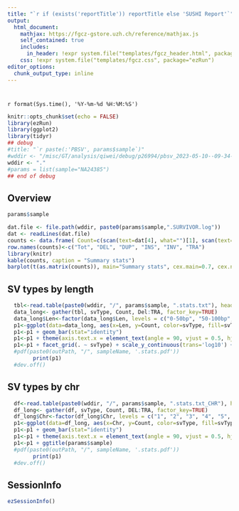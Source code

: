 ```yaml
---
title: "`r if (exists('reportTitle')) reportTitle else 'SUSHI Report'`"
output: 
  html_document:
    mathjax: https://fgcz-gstore.uzh.ch/reference/mathjax.js
    self_contained: true
    includes:
      in_header: !expr system.file("templates/fgcz_header.html", package="ezRun")
    css: !expr system.file("templates/fgcz.css", package="ezRun")
editor_options: 
  chunk_output_type: inline
---
```


# {.tabset}

`r format(Sys.time(), '%Y-%m-%d %H:%M:%S')`

```r
knitr::opts_chunk$set(echo = FALSE)
library(ezRun)
library(ggplot2)
library(tidyr)
## debug
#title: "`r paste(:'PBSV', params$sample`)"
#wddir <- "/misc/GT/analysis/qiwei/debug/p26994/pbsv_2023-05-10--09-34-19"
wddir <- "."
#params = list(sample="NA24385")
## end of debug
```


## Overview

```r
params$sample
```


```r
dat.file <- file.path(wddir, paste0(params$sample,".SURVIVOR.log"))
dat <- readLines(dat.file)
counts <- data.frame( Count=c(scan(text=dat[4], what="")[1], scan(text=dat[4], what="")[2], scan(text=dat[4], what="")[3], scan(text=dat[4], what="")[4], scan(text=dat[4], what="")[5], scan(text=dat[4], what="")[6]))
row.names(counts)<-c("Tot", "DEL", "DUP", "INS", "INV",	"TRA")
library(knitr)
kable(counts, caption = "Summary stats")
barplot(t(as.matrix(counts)), main="Summary stats", cex.main=0.7, cex.names=0.7, las=2)
```

## SV types by length 

```r
  tbl<-read.table(paste0(wddir, "/", params$sample, ".stats.txt"), header=TRUE)
  data_long<- gather(tbl, svType, Count, Del:TRA, factor_key=TRUE)
  data_long$Len<-factor(data_long$Len, levels = c("0-50bp", "50-100bp", "100-1000bp", "1000-10000bp", "10000+bp"))
  p1<-ggplot(data=data_long, aes(x=Len, y=Count, color=svType, fill=svType))
  p1<-p1 + geom_bar(stat="identity")
  p1<-p1 + theme(axis.text.x = element_text(angle = 90, vjust = 0.5, hjust=1))
  p1<-p1 + facet_grid(. ~ svType) + scale_y_continuous(trans='log10') + ggtitle(params$sample)
  #pdf(paste0(outPath, "/", sampleName, '.stats.pdf'))
    	print(p1)
  #dev.off()
```

## SV types by chr 

```r
  df<-read.table(paste0(wddir, "/", params$sample, ".stats.txt_CHR"), header=TRUE)
  df_long<- gather(df, svType, Count, DEL:TRA, factor_key=TRUE)
  df_long$Chr<-factor(df_long$Chr, levels = c("1", "2", "3", "4", "5", "6", "7", "8", "9", "10", "11", "12", "13", "14", "15", "16", "17", "18", "19", "20", "21", "22", "Y", "MT", "GL000195.1", "GL000205.1", "GL000214.1", "GL000220.1", "GL000224.1", "GL000226.1"))
  p1<-ggplot(data=df_long, aes(x=Chr, y=Count, color=svType, fill=svType))
  p1<-p1 + geom_bar(stat="identity")
  p1<-p1 + theme(axis.text.x = element_text(angle = 90, vjust = 0.5, hjust=1))
  p1<-p1 + ggtitle(params$sample)
  #pdf(paste0(outPath, "/", sampleName, '.stats.pdf'))
    	print(p1)
  #dev.off()
```

## SessionInfo
```r
ezSessionInfo()
```
